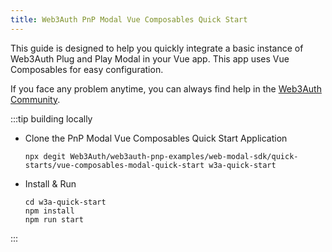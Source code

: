```yaml
---
title: Web3Auth PnP Modal Vue Composables Quick Start
---
```


This guide is designed to help you quickly integrate a basic instance of Web3Auth Plug and Play
Modal in your Vue app. This app uses Vue Composables for easy configuration.

If you face any problem anytime, you can always find help in the
[Web3Auth Community](https://web3auth.io/community/c/help-pnp/pnp-web/7).

:::tip building locally

- Clone the PnP Modal Vue Composables Quick Start Application

  ```shell npm2yarn
  npx degit Web3Auth/web3auth-pnp-examples/web-modal-sdk/quick-starts/vue-composables-modal-quick-start w3a-quick-start
  ```

- Install & Run

  ```shell npm2yarn
  cd w3a-quick-start
  npm install
  npm run start
  ```

:::
